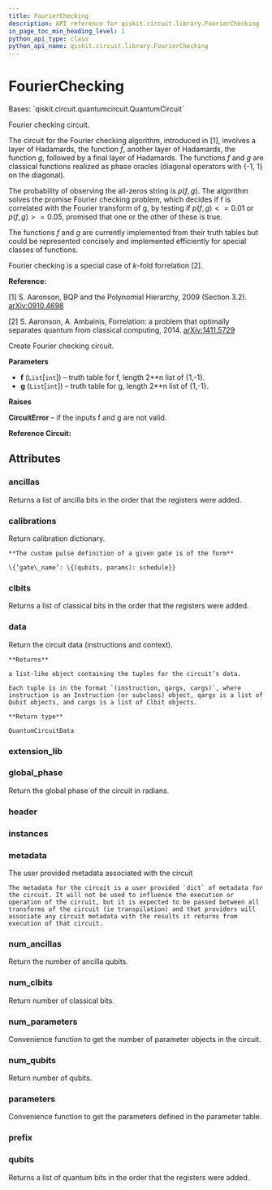 ```yaml
---
title: FourierChecking
description: API reference for qiskit.circuit.library.FourierChecking
in_page_toc_min_heading_level: 1
python_api_type: class
python_api_name: qiskit.circuit.library.FourierChecking
---
```


# FourierChecking

<Class id="qiskit.circuit.library.FourierChecking" github="https://github.com/qiskit/qiskit/tree/stable/0.18/qiskit/circuit/library/fourier_checking.py" signature="FourierChecking(f, g)">
  Bases: `qiskit.circuit.quantumcircuit.QuantumCircuit`

  Fourier checking circuit.

  The circuit for the Fourier checking algorithm, introduced in \[1], involves a layer of Hadamards, the function $f$, another layer of Hadamards, the function $g$, followed by a final layer of Hadamards. The functions $f$ and $g$ are classical functions realized as phase oracles (diagonal operators with \{-1, 1} on the diagonal).

  The probability of observing the all-zeros string is $p(f,g)$. The algorithm solves the promise Fourier checking problem, which decides if f is correlated with the Fourier transform of g, by testing if $p(f,g) <= 0.01$ or $p(f,g) >= 0.05$, promised that one or the other of these is true.

  The functions $f$ and $g$ are currently implemented from their truth tables but could be represented concisely and implemented efficiently for special classes of functions.

  Fourier checking is a special case of $k$-fold forrelation \[2].

  **Reference:**

  \[1] S. Aaronson, BQP and the Polynomial Hierarchy, 2009 (Section 3.2). [arXiv:0910.4698](https://arxiv.org/abs/0910.4698)

  \[2] S. Aaronson, A. Ambainis, Forrelation: a problem that optimally separates quantum from classical computing, 2014. [arXiv:1411.5729](https://arxiv.org/abs/1411.5729)

  Create Fourier checking circuit.

  **Parameters**

  *   **f** (`List`\[`int`]) – truth table for f, length 2\*\*n list of \{1,-1}.
  *   **g** (`List`\[`int`]) – truth table for g, length 2\*\*n list of \{1,-1}.

  **Raises**

  **CircuitError** – if the inputs f and g are not valid.

  **Reference Circuit:**

  ## Attributes

  ### ancillas

  <Attribute id="qiskit.circuit.library.FourierChecking.ancillas" name="ancillas">
    Returns a list of ancilla bits in the order that the registers were added.
  </Attribute>

  ### calibrations

  <Attribute id="qiskit.circuit.library.FourierChecking.calibrations" name="calibrations">
    Return calibration dictionary.

    **The custom pulse definition of a given gate is of the form**

    \{‘gate\_name’: \{(qubits, params): schedule}}
  </Attribute>

  ### clbits

  <Attribute id="qiskit.circuit.library.FourierChecking.clbits" name="clbits">
    Returns a list of classical bits in the order that the registers were added.
  </Attribute>

  ### data

  <Attribute id="qiskit.circuit.library.FourierChecking.data" name="data">
    Return the circuit data (instructions and context).

    **Returns**

    a list-like object containing the tuples for the circuit’s data.

    Each tuple is in the format `(instruction, qargs, cargs)`, where instruction is an Instruction (or subclass) object, qargs is a list of Qubit objects, and cargs is a list of Clbit objects.

    **Return type**

    QuantumCircuitData
  </Attribute>

  ### extension\_lib

  <Attribute id="qiskit.circuit.library.FourierChecking.extension_lib" name="extension_lib" attributeValue="= 'include &#x22;qelib1.inc&#x22;;'" />

  ### global\_phase

  <Attribute id="qiskit.circuit.library.FourierChecking.global_phase" name="global_phase">
    Return the global phase of the circuit in radians.
  </Attribute>

  ### header

  <Attribute id="qiskit.circuit.library.FourierChecking.header" name="header" attributeValue="= 'OPENQASM 2.0;'" />

  ### instances

  <Attribute id="qiskit.circuit.library.FourierChecking.instances" name="instances" attributeValue="= 16" />

  ### metadata

  <Attribute id="qiskit.circuit.library.FourierChecking.metadata" name="metadata">
    The user provided metadata associated with the circuit

    The metadata for the circuit is a user provided `dict` of metadata for the circuit. It will not be used to influence the execution or operation of the circuit, but it is expected to be passed between all transforms of the circuit (ie transpilation) and that providers will associate any circuit metadata with the results it returns from execution of that circuit.
  </Attribute>

  ### num\_ancillas

  <Attribute id="qiskit.circuit.library.FourierChecking.num_ancillas" name="num_ancillas">
    Return the number of ancilla qubits.
  </Attribute>

  ### num\_clbits

  <Attribute id="qiskit.circuit.library.FourierChecking.num_clbits" name="num_clbits">
    Return number of classical bits.
  </Attribute>

  ### num\_parameters

  <Attribute id="qiskit.circuit.library.FourierChecking.num_parameters" name="num_parameters">
    Convenience function to get the number of parameter objects in the circuit.
  </Attribute>

  ### num\_qubits

  <Attribute id="qiskit.circuit.library.FourierChecking.num_qubits" name="num_qubits">
    Return number of qubits.
  </Attribute>

  ### parameters

  <Attribute id="qiskit.circuit.library.FourierChecking.parameters" name="parameters">
    Convenience function to get the parameters defined in the parameter table.
  </Attribute>

  ### prefix

  <Attribute id="qiskit.circuit.library.FourierChecking.prefix" name="prefix" attributeValue="= 'circuit'" />

  ### qubits

  <Attribute id="qiskit.circuit.library.FourierChecking.qubits" name="qubits">
    Returns a list of quantum bits in the order that the registers were added.
  </Attribute>
</Class>

